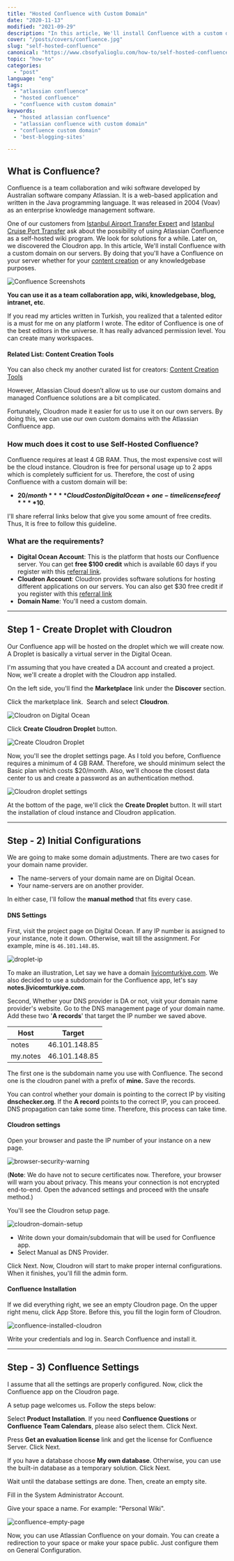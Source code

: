 ```yaml
---
title: "Hosted Confluence with Custom Domain"
date: "2020-11-13"
modified: "2021-09-29"
description: "In this article, We'll install Confluence with a custom domain on our servers. By doing this, you will host your confluence on your domain."
cover: "/posts/covers/confluence.jpg"
slug: "self-hosted-confluence"
canonical: "https://www.cbsofyalioglu.com/how-to/self-hosted-confluence/"
topic: "how-to"
categories:
  - "post"
language: "eng"
tags:
  - "atlassian confluence"
  - "hosted confluence"
  - "confluence with custom domain"
keywords:
  - "hosted atlassian confluence"
  - "atlassian confluence with custom domain"
  - "confluence custom domain"
  - 'best-blogging-sites'

---
```


## What is Confluence?

Confluence is a team collaboration and wiki software developed by Australian software company Atlassian.
It is a web-based application and written in the Java programming language. It was released in 2004 (Voav) as an enterprise knowledge management software.

One of our customers from [Istanbul Airport Transfer Expert](https://istanbultransferexpert.com/) and [Istanbul Cruise Port Transfer](https://istanbulcruisetransfer.com/) ask about the possibility of using Atlassian Confluence as a self-hosted wiki program. We look for solutions for a while. Later on, we discovered the Cloudron app. In this article, We'll install Confluence with a custom domain on our servers. By doing that you'll have a Confluence on your server whether for your [content creation](https://www.cbsofyalioglu.com/productivity/content-creation-tools/) or any knowledgebase purposes.

![Confluence Screenshots](/posts/confluence-ss.jpg)

__**You can use it as a team collaboration app, wiki, knowledgebase, blog, intranet, etc**__.

If you read my articles written in Turkish, you realized that a talented editor is a must for me on any platform I wrote. The editor of Confluence is one of the best editors in the universe. It has really advanced permission level. You can create many workspaces.

#### Related List: Content Creation Tools

You can also check my another curated list for creators: [Content Creation Tools](https://www.cbsofyalioglu.com/productivity/content-creation-tools/)

However, Atlassian Cloud doesn’t allow us to use our custom domains and managed Confluence solutions are a bit complicated.

Fortunately, Cloudron made it easier for us to use it on our own servers. By doing this, we can use our own custom domains with the Atlassian Confluence app.

### ****How much does it cost to use Self-Hosted Confluence?****

Confluence requires at least 4 GB RAM. Thus, the most expensive cost will be the cloud instance. Cloudron is free for personal usage up to 2 apps which is completely sufficient for us.
Therefore, the cost of using Confluence with a custom domain will be:

- ****$20/month**** Cloud Cost on Digital Ocean + one-time license fee of ****$10****.

I'll share referral links below that give you some amount of free credits. Thus, It is free to follow this guideline.

### What are the requirements?

- **Digital Ocean Account**: This is the platform that hosts our Confluence server. You can get **free $100 credit** which is available 60 days if you register with this [referral link](https://m.do.co/c/7eab8594304f).
- **Cloudron Account**: Cloudron provides software solutions for hosting different applications on our servers. You can also get $30 free credit if you register with this [referral link](https://cloudron.io/?refcode=4c0c9d3f2a2daed6)
- **Domain Name**: You'll need a custom domain.

* * *

## Step 1 - Create Droplet with Cloudron

Our Confluence app will be hosted on the droplet which we will create now. A Droplet is basically a virtual server in the Digital Ocean.

I'm assuming that you have created a DA account and created a project. Now, we'll create a droplet with the Cloudron app installed.

On the left side, you'll find the **Marketplace** link under the **Discover** section.

Click the marketplace link.  Search and select **Cloudron**.

![Cloudron on Digital Ocean](/posts/1-marketplace-selection.jpg)

Click **Create Cloudron Droplet** button.

![Create Cloudron Droplet](/posts/2-cloudron-selection.jpg)

Now, you'll see the droplet settings page. As I told you before, Confluence requires a minimum of 4 GB RAM. Therefore, we should minimum select the Basic plan which costs $20/month. Also, we'll choose the closest data center to us and create a password as an authentication method.

![Cloudron droplet settings](/posts/3-droplet-settings.jpg)

At the bottom of the page, we'll click the **Create Droplet** button. It will start the installation of cloud instance and Cloudron application.

* * *

## Step - 2) Initial Configurations

We are going to make some domain adjustments. There are two cases for your domain name provider.

- The name-servers of your domain name are on Digital Ocean.
- Your name-servers are on another provider.

In either case, I'll follow the **manual method** that fits every case.

#### **DNS Settings**

First, visit the project page on Digital Ocean. If any IP number is assigned to your instance, note it down. Otherwise, wait till the assignment. For example, mine is `46.101.148.85`.

![droplet-ip](/posts/4-droplet-ip.jpg)

To make an illustration, Let say we have a domain [livicomturkiye.com](https://livicomturkiye.com/). We also decided to use a subdomain for the Confluence app, let's say **notes.[l](https://livicomturkiye.com)ivicomturkiye.com**.

Second, Whether your DNS provider is DA or not, visit your domain name provider's website. Go to the DNS management page of your domain name.
Add these two '**A records**' that target the IP number we saved above.

| Host | Target |
| --- | --- |
| notes | 46.101.148.85 |
| my.notes | 46.101.148.85 |

The first one is the subdomain name you use with Confluence. The second one is the cloudron panel with a prefix of **mine.**
Save the records.

You can control whether your domain is pointing to the correct IP by visiting **dnschecker.org**. If the **A record** points to the correct IP, you can proceed. DNS propagation can take some time. Therefore, this process can take time.

#### **Cloudron settings**

Open your browser and paste the IP number of your instance on a new page.

![browser-security-warning](/posts/5-browser-warning.jpg)

(**Note**: We do have not to secure certificates now. Therefore, your browser will warn you about privacy. This means your connection is not encrypted end-to-end. Open the advanced settings and proceed with the unsafe method.)

You'll see the Cloudron setup page.

![cloudron-domain-setup](/posts/6-cloudron-domain-screen.jpg)

- Write down your domain/subdomain that will be used for Confluence app.
- Select Manual as DNS Provider.

Click Next. Now, Cloudron will start to make proper internal configurations. When it finishes, you'll fill the admin form.

#### **Confluence Installation**

If we did everything right, we see an empty Cloudron page.
On the upper right menu, click App Store. Before this, you fill the login form of Cloudron.

![confluence-installed-cloudron](/posts/7-start-confluence.jpg)

Write your credentials and log in.
Search Confluence and install it.

* * *

## Step - 3) Confluence Settings

I assume that all the settings are properly configured. Now, click the Confluence app on the Cloudron page.

A setup page welcomes us. Follow the steps below:

Select **Product Installation**. If you need **Confluence Questions** or **Confluence Team Calendars**, please also select them. Click Next.

Press **Get an evaluation license** link and get the license for Confluence Server. Click Next.

If you have a database choose **My own database**. Otherwise, you can use the built-in database as a temporary solution. Click Next.

Wait until the database settings are done. Then, create an empty site.

Fill in the System Administrator Account.

Give your space a name. For example: "Personal Wiki".

![confluence-empty-page](/posts/8-final-screen.jpg)

Now, you can use Atlassian Confluence on your domain. You can create a redirection to your space or make your space public. Just configure them on General Configuration.
